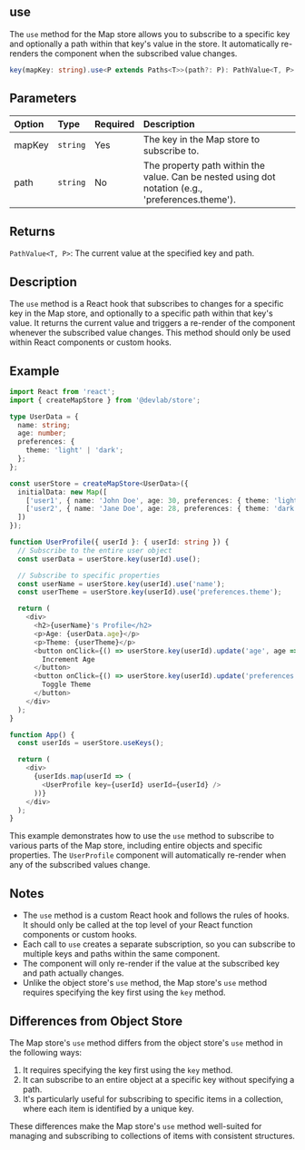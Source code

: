 ## use

The `use` method for the Map store allows you to subscribe to a specific key and optionally a path within that key's value in the store. It automatically re-renders the component when the subscribed value changes.

```typescript
key(mapKey: string).use<P extends Paths<T>>(path?: P): PathValue<T, P>
```

## Parameters

| Option | Type     | Required | Description                                                                                       |
| :----- | :------- | :------- | :------------------------------------------------------------------------------------------------ |
| mapKey | `string` | Yes      | The key in the Map store to subscribe to.                                                         |
| path   | `string` | No       | The property path within the value. Can be nested using dot notation (e.g., 'preferences.theme'). |

## Returns

`PathValue<T, P>`: The current value at the specified key and path.

## Description

The `use` method is a React hook that subscribes to changes for a specific key in the Map store, and optionally to a specific path within that key's value. It returns the current value and triggers a re-render of the component whenever the subscribed value changes. This method should only be used within React components or custom hooks.

## Example

```typescript
import React from 'react';
import { createMapStore } from '@devlab/store';

type UserData = {
  name: string;
  age: number;
  preferences: {
    theme: 'light' | 'dark';
  };
};

const userStore = createMapStore<UserData>({
  initialData: new Map([
    ['user1', { name: 'John Doe', age: 30, preferences: { theme: 'light' } }],
    ['user2', { name: 'Jane Doe', age: 28, preferences: { theme: 'dark' } }]
  ])
});

function UserProfile({ userId }: { userId: string }) {
  // Subscribe to the entire user object
  const userData = userStore.key(userId).use();

  // Subscribe to specific properties
  const userName = userStore.key(userId).use('name');
  const userTheme = userStore.key(userId).use('preferences.theme');

  return (
    <div>
      <h2>{userName}'s Profile</h2>
      <p>Age: {userData.age}</p>
      <p>Theme: {userTheme}</p>
      <button onClick={() => userStore.key(userId).update('age', age => age + 1)}>
        Increment Age
      </button>
      <button onClick={() => userStore.key(userId).update('preferences.theme', theme => theme === 'light' ? 'dark' : 'light')}>
        Toggle Theme
      </button>
    </div>
  );
}

function App() {
  const userIds = userStore.useKeys();

  return (
    <div>
      {userIds.map(userId => (
        <UserProfile key={userId} userId={userId} />
      ))}
    </div>
  );
}
```

This example demonstrates how to use the `use` method to subscribe to various parts of the Map store, including entire objects and specific properties. The `UserProfile` component will automatically re-render when any of the subscribed values change.

## Notes

- The `use` method is a custom React hook and follows the rules of hooks. It should only be called at the top level of your React function components or custom hooks.
- Each call to `use` creates a separate subscription, so you can subscribe to multiple keys and paths within the same component.
- The component will only re-render if the value at the subscribed key and path actually changes.
- Unlike the object store's `use` method, the Map store's `use` method requires specifying the key first using the `key` method.

## Differences from Object Store

The Map store's `use` method differs from the object store's `use` method in the following ways:

1. It requires specifying the key first using the `key` method.
2. It can subscribe to an entire object at a specific key without specifying a path.
3. It's particularly useful for subscribing to specific items in a collection, where each item is identified by a unique key.

These differences make the Map store's `use` method well-suited for managing and subscribing to collections of items with consistent structures.
